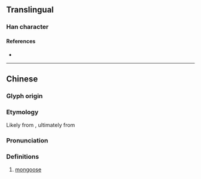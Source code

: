 {{character info/new}}
==Translingual==

===Han character===
{{Han char|rn=94|rad=犬|as=14|sn=17|four=|canj=KHTBO|ids=⿰犭蒙}}

====References====
* {{Han ref|kx=0720.220|dkj=20761|dj=1132.090|hdz=21371.010|uh=7374|ud=29556}}

----

==Chinese==
{{zh-forms}}
{{zh-wp}}

===Glyph origin===
{{Han etym|蒙}}

===Etymology===
Likely from {{bor|zh|mr|मुंगूस}}, ultimately from {{der|zh|te|ముంగిస}}

===Pronunciation===
{{zh-pron
|m=méng,mǎng
|c=mung4
|cat=n
}}

===Definitions===
{{zh-hanzi}}

# [[mongoose]]
